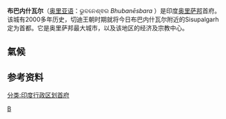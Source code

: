 {{Infobox Indian jurisdiction
|native_name = Bhubanēswar
|nickname = 寺院之城
|type = 首府
|latd = 20.27
|longd = 85.84
|skyline = File:Bhubaneswar Montage.jpg|
|skyline_caption = 从上按顺时针方向走：乌德耶吉里和Khandagiri洞穴， Rajarani寺， Dhauli香提佛塔，帕特奈克六必居国际机场， Nandankanan动物园， Lingaraja寺
|state_name = [[奥里萨邦|奥里萨邦]]
|district = [[Khordha_district|Khurdha]]
|leader_title = Mayor
|leader_name =Anant Narayan Jena
|altitude = 45
|population_total        = 837,737
|population_rank         = 19
|population_as_of        = 2012
|population_total_cite   = <ref name="pop">{{cite web|title=Cities having population 1 lakh and above|url=http://censusindia.gov.in/2011-prov-results/paper2/data_files/India2/Table_2_PR_Cities_1Lakh_and_Above.pdf|publisher=Census of India, Government of India|accessdate=2 November 2011|archive-date=2013-07-23|archive-url=https://web.archive.org/web/20130723151530/http://www.censusindia.gov.in/2011-prov-results/paper2/data_files/India2/Table_2_PR_Cities_1Lakh_and_Above.pdf|dead-url=no}}</ref> 
|population_density = 4900
|population_metro = 39,20,450 (2012)
|population_metro_cite  =  <ref name="Census UA">{{cite web|url=http://censusindia.gov.in/2011-prov-results/paper2/data_files/India2/Table_2_PR_Cities_1Lakh_and_Above.pdf|title=Urban Agglomerations/Cities having population 1 lakh and above|publisher=Census of India, Government of India|accessdate=02 Nov 2011|archive-date=2013-07-23|archive-url=https://web.archive.org/web/20130723151530/http://www.censusindia.gov.in/2011-prov-results/paper2/data_files/India2/Table_2_PR_Cities_1Lakh_and_Above.pdf|dead-url=no}}</ref>
|area_magnitude =
|area_total = 419
|area_telephone = 0674
|postal_code = 751 0xx
|vehicle_code_range = OR-02
|Mobile Operators - Reliance, Airtel, Aircel, Vodafone, Tata Indicom, Idea, Uninor, S-Tel, Tata Docomo, BSNL
|footnotes =
|website = www.bmc.gov.in/
}}

'''布巴内什瓦尔'''（[[奥里亚语|奥里亚语]]：ଭୁବନେଶ୍ଵର ''Bhubanēsbara'' {{audio|Bhubaneshwar.ogg|pronunciation}}）是印度[[奥里萨邦|奥里萨邦]]首府。该城有2000多年历史，切迪王朝时期就将今日布巴内什瓦尔附近的Sisupalgarh定为首都。它是奥里萨邦最大城市，以及该地区的经济及宗教中心。
==氣候==
{{climate chart
|布巴内什瓦尔
|15.5|28.3|12.4
|18.5|31.5|24.2
|22.2|34.9|24.2
|25.2|37.3|21.8
|26.6|37.9|55.5
|26.2|35.4|196.4
|25.2|31.7|325.3
|25.1|31.4|329.5
|24.8|31.7|287.6
|23.0|31.4|208.0
|18.7|29.8|37.4
|15.3|28.0|28.0
|source=[http://www.imd.gov.in/section/climate/bhubanashewar1.htm IMD]
|float=left
|clear=left
}}
==参考资料==
{{reflist}}
{{Authority control}}
[[Category:奥里萨邦城镇|B]]
[[分类:印度行政区划首府|分类:印度行政区划首府]]